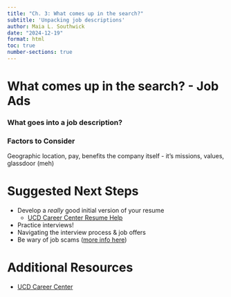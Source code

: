 ```yaml
---
title: "Ch. 3: What comes up in the search?"
subtitle: 'Unpacking job descriptions'
author: Maia L. Southwick
date: "2024-12-19"
format: html
toc: true
number-sections: true
---
```

# What comes up in the search? - Job Ads

### What goes into a job description?

### Factors to Consider

Geographic location, pay, benefits
the company itself - it's missions, values, glassdoor (meh)

# Suggested Next Steps

- Develop a *really* good initial version of your resume
  - [UCD Career Center Resume Help](https://careercenter.ucdavis.edu/resumes-and-materials/resumes)
- Practice interviews!
- Navigating the interview process & job offers
- Be wary of job scams ([more info here](https://careercenter.ucdavis.edu/job-and-internship-search/job-scams))

# Additional Resources

- [UCD Career Center](https://careercenter.ucdavis.edu/)

